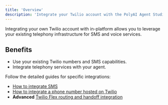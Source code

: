 ```yaml
---
title: 'Overview'
description: 'Integrate your Twilio account with the PolyAI Agent Studio'
---
```


Integrating your own Twilio account with in-platform allows you to leverage your existing telephony infrastructure for SMS and voice services.

## Benefits

- Use your existing Twilio numbers and SMS capabilities.
- Integrate telephony services with your agent.

Follow the detailed guides for specific integrations:

- [How to integrate SMS](/sms/introduction)
- [How to integrate a phone number hosted on Twilio](./how-to-integrate-voice)
- **Advanced** [Twilio Flex routing and handoff integration](/integrations/voice/twilio)
